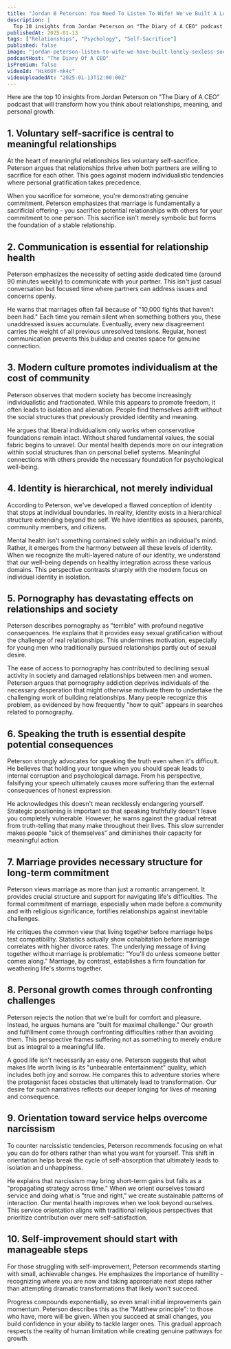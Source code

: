 ```yaml
---
title: "Jordan B Peterson: You Need To Listen To Wife! We've Built A Lonely & Sexless Society!"
description: |
  Top 10 insights from Jordan Peterson on "The Diary of A CEO" podcast that will transform how you think about relationships, meaning, and personal growth.
publishedAt: 2025-01-13
tags: ["Relationships", "Psychology", "Self-Sacrifice"]
published: false
image: "jordan-peterson-listen-to-wife-we-have-built-lonely-sexless-society.jpg"
podcastHost: "The Diary Of A CEO"
isPremium: false
videoId: "Hik6OY-nk4c"
videoUploadedAt: "2025-01-13T12:00:00Z"
---
```



<PodcastSummaryPageLayout frontmatter={frontmatter}>

Here are the top 10 insights from Jordan Peterson on "The Diary of A CEO" podcast that will transform how you think about relationships, meaning, and personal growth.

## 1. Voluntary self-sacrifice is central to meaningful relationships

At the heart of meaningful relationships lies voluntary self-sacrifice. Peterson argues that relationships thrive when both partners are willing to sacrifice for each other. This goes against modern individualistic tendencies where personal gratification takes precedence.

When you sacrifice for someone, you're demonstrating genuine commitment. Peterson emphasizes that marriage is fundamentally a sacrificial offering - you sacrifice potential relationships with others for your commitment to one person. This sacrifice isn't merely symbolic but forms the foundation of a stable relationship.

## 2. Communication is essential for relationship health

Peterson emphasizes the necessity of setting aside dedicated time (around 90 minutes weekly) to communicate with your partner. This isn't just casual conversation but focused time where partners can address issues and concerns openly.

He warns that marriages often fail because of "10,000 fights that haven't been had." Each time you remain silent when something bothers you, these unaddressed issues accumulate. Eventually, every new disagreement carries the weight of all previous unresolved tensions. Regular, honest communication prevents this buildup and creates space for genuine connection.

## 3. Modern culture promotes individualism at the cost of community

Peterson observes that modern society has become increasingly individualistic and fractionated. While this appears to promote freedom, it often leads to isolation and alienation. People find themselves adrift without the social structures that previously provided identity and meaning.

He argues that liberal individualism only works when conservative foundations remain intact. Without shared fundamental values, the social fabric begins to unravel. Our mental health depends more on our integration within social structures than on personal belief systems. Meaningful connections with others provide the necessary foundation for psychological well-being.

## 4. Identity is hierarchical, not merely individual

According to Peterson, we've developed a flawed conception of identity that stops at individual boundaries. In reality, identity exists in a hierarchical structure extending beyond the self. We have identities as spouses, parents, community members, and citizens.

Mental health isn't something contained solely within an individual's mind. Rather, it emerges from the harmony between all these levels of identity. When we recognize the multi-layered nature of our identity, we understand that our well-being depends on healthy integration across these various domains. This perspective contrasts sharply with the modern focus on individual identity in isolation.

## 5. Pornography has devastating effects on relationships and society

Peterson describes pornography as "terrible" with profound negative consequences. He explains that it provides easy sexual gratification without the challenge of real relationships. This undermines motivation, especially for young men who traditionally pursued relationships partly out of sexual desire.

The ease of access to pornography has contributed to declining sexual activity in society and damaged relationships between men and women. Peterson argues that pornography addiction deprives individuals of the necessary desperation that might otherwise motivate them to undertake the challenging work of building relationships. Many people recognize this problem, as evidenced by how frequently "how to quit" appears in searches related to pornography.

## 6. Speaking the truth is essential despite potential consequences

Peterson strongly advocates for speaking the truth even when it's difficult. He believes that holding your tongue when you should speak leads to internal corruption and psychological damage. From his perspective, falsifying your speech ultimately causes more suffering than the external consequences of honest expression.

He acknowledges this doesn't mean recklessly endangering yourself. Strategic positioning is important so that speaking truthfully doesn't leave you completely vulnerable. However, he warns against the gradual retreat from truth-telling that many make throughout their lives. This slow surrender makes people "sick of themselves" and diminishes their capacity for meaningful action.

## 7. Marriage provides necessary structure for long-term commitment

Peterson views marriage as more than just a romantic arrangement. It provides crucial structure and support for navigating life's difficulties. The formal commitment of marriage, especially when made before a community and with religious significance, fortifies relationships against inevitable challenges.

He critiques the common view that living together before marriage helps test compatibility. Statistics actually show cohabitation before marriage correlates with higher divorce rates. The underlying message of living together without marriage is problematic: "You'll do unless someone better comes along." Marriage, by contrast, establishes a firm foundation for weathering life's storms together.

## 8. Personal growth comes through confronting challenges

Peterson rejects the notion that we're built for comfort and pleasure. Instead, he argues humans are "built for maximal challenge." Our growth and fulfillment come through confronting difficulties rather than avoiding them. This perspective frames suffering not as something to merely endure but as integral to a meaningful life.

A good life isn't necessarily an easy one. Peterson suggests that what makes life worth living is its "unbearable entertainment" quality, which includes both joy and sorrow. He compares this to adventure stories where the protagonist faces obstacles that ultimately lead to transformation. Our desire for such narratives reflects our deeper longing for lives of meaning and consequence.

## 9. Orientation toward service helps overcome narcissism

To counter narcissistic tendencies, Peterson recommends focusing on what you can do for others rather than what you want for yourself. This shift in orientation helps break the cycle of self-absorption that ultimately leads to isolation and unhappiness.

He explains that narcissism may bring short-term gains but fails as a "propagating strategy across time." When we orient ourselves toward service and doing what is "true and right," we create sustainable patterns of interaction. Our mental health improves when we look beyond ourselves. This service orientation aligns with traditional religious perspectives that prioritize contribution over mere self-satisfaction.

## 10. Self-improvement should start with manageable steps

For those struggling with self-improvement, Peterson recommends starting with small, achievable changes. He emphasizes the importance of humility - recognizing where you are now and taking appropriate next steps rather than attempting dramatic transformations that likely won't succeed.

Progress compounds exponentially, so even small initial improvements gain momentum. Peterson describes this as the "Matthew principle": to those who have, more will be given. When you succeed at small changes, you build confidence in your ability to tackle larger ones. This gradual approach respects the reality of human limitation while creating genuine pathways for growth.

</PodcastSummaryPageLayout>
